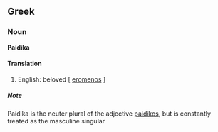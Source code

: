 ==Greek==
===Noun===
'''Paidika'''
====Translation====
#English: beloved [ [[eromenos]] ]
=====Note=====
Paidika is the neuter plural of the adjective [[paidikos]], but is constantly treated as the masculine singular